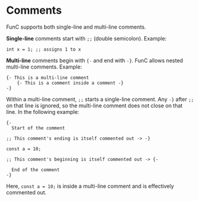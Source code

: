 
# Comments

FunC supports both single-line and multi-line comments.

**Single-line** comments start with `;;` (double semicolon). Example:

```func
int x = 1; ;; assigns 1 to x
```

**Multi-line** comments begin with `{-` and end with `-}`.
FunC allows nested multi-line comments.
Example:

```func
{- This is a multi-line comment
    {- This is a comment inside a comment -}
-}
```


Within a multi-line comment, `;;` starts a single-line comment. Any `-}` after `;;` on that line is ignored, so the multi-line comment does not close on that line. In the following example:

```func
{-
  Start of the comment

;; This comment's ending is itself commented out -> -}

const a = 10;

;; This comment's beginning is itself commented out -> {-

  End of the comment
-}
```

Here, `const a = 10;` is inside a multi-line comment and is effectively commented out.
<Feedback />
